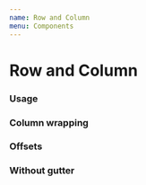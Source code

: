 ```yaml
---
name: Row and Column
menu: Components
---
```




# Row and Column

### Usage

<Playground>
  <LayoutProvider>
    <Box paddingVertical={16}>
      <Container>
        <Row>
          <Column medium={1}>
            <Box backgroundColor="#67c6bb" height={48} borderWidth={1} />
          </Column>
          <Column medium={1}>
            <Box backgroundColor="#67c6bb" height={48} borderWidth={1} />
          </Column>
          <Column medium={1}>
            <Box backgroundColor="#67c6bb" height={48} borderWidth={1} />
          </Column>
          <Column medium={1}>
            <Box backgroundColor="#67c6bb" height={48} borderWidth={1} />
          </Column>
          <Column medium={1}>
            <Box backgroundColor="#67c6bb" height={48} borderWidth={1} />
          </Column>
          <Column medium={1}>
            <Box backgroundColor="#67c6bb" height={48} borderWidth={1} />
          </Column>
          <Column medium={1}>
            <Box backgroundColor="#67c6bb" height={48} borderWidth={1} />
          </Column>
          <Column medium={1}>
            <Box backgroundColor="#67c6bb" height={48} borderWidth={1} />
          </Column>
          <Column medium={1}>
            <Box backgroundColor="#67c6bb" height={48} borderWidth={1} />
          </Column>
          <Column medium={1}>
            <Box backgroundColor="#67c6bb" height={48} borderWidth={1} />
          </Column>
          <Column medium={1}>
            <Box backgroundColor="#67c6bb" height={48} borderWidth={1} />
          </Column>
          <Column medium={1}>
            <Box backgroundColor="#67c6bb" height={48} borderWidth={1} />
          </Column>
        </Row>
      </Container>
    </Box>
    <Box paddingVertical={16}>
      <Container>
        <Row>
          <Column medium={8}>
            <Box backgroundColor="#67c6bb" height={48} borderWidth={1} />
          </Column>
          <Column medium={4}>
            <Box backgroundColor="#67c6bb" height={48} borderWidth={1} />
          </Column>
        </Row>
      </Container>
    </Box>
    <Box paddingVertical={16}>
      <Container>
        <Row>
          <Column medium={4}>
            <Box backgroundColor="#67c6bb" height={48} borderWidth={1} />
          </Column>
          <Column medium={4}>
            <Box backgroundColor="#67c6bb" height={48} borderWidth={1} />
          </Column>
          <Column medium={4}>
            <Box backgroundColor="#67c6bb" height={48} borderWidth={1} />
          </Column>
        </Row>
      </Container>
    </Box>
    <Box paddingVertical={16}>
      <Container>
        <Row>
          <Column medium={6}>
            <Box backgroundColor="#67c6bb" height={48} borderWidth={1} />
          </Column>
          <Column medium={6}>
            <Box backgroundColor="#67c6bb" height={48} borderWidth={1} />
          </Column>
        </Row>
      </Container>
    </Box>
  </LayoutProvider>
</Playground>

### Column wrapping

<Playground>
  <LayoutProvider>
    <Box paddingVertical={16}>
      <Container>
        <Row>
          <Column xsmall={9}>
            <Box backgroundColor="#67c6bb" height={48} borderWidth={1} />
          </Column>
          <Column xsmall={4}>
            <Box backgroundColor="#67c6bb" height={48} borderWidth={1} />
          </Column>
          <Column xsmall={6}>
            <Box backgroundColor="#67c6bb" height={48} borderWidth={1} />
          </Column>
        </Row>
      </Container>
    </Box>
  </LayoutProvider>
</Playground>

### Offsets

<Playground>
  <LayoutProvider>
    <Box paddingVertical={16}>
      <Container>
        <Row>
          <Column offsetXsmall={2} xsmall={6}>
            <Box backgroundColor="#67c6bb" height={48} borderWidth={1} />
          </Column>
        </Row>
        <Row>
          <Column offsetXsmall={4} xsmall={6}>
            <Box backgroundColor="#67c6bb" height={48} borderWidth={1} />
          </Column>
        </Row>
        <Row>
          <Column offsetXsmall={6} xsmall={6}>
            <Box backgroundColor="#67c6bb" height={48} borderWidth={1} />
          </Column>
        </Row>
      </Container>
    </Box>
  </LayoutProvider>
</Playground>

### Without gutter

<Playground>
  <LayoutProvider>
    <Box paddingVertical={16}>
      <Container>
        <Row hasGutter={false}>
          <Column xsmall={6}>
            <Box backgroundColor="#67c6bb" height={48} borderWidth={1} />
          </Column>
          <Column xsmall={6}>
            <Box backgroundColor="#67c6bb" height={48} borderWidth={1} />
          </Column>
        </Row>
      </Container>
    </Box>
  </LayoutProvider>
</Playground>
